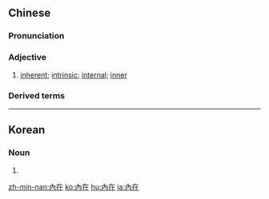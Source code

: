 {{also|内在}}
==Chinese==
{{zh-forms|s=内在}}

===Pronunciation===
{{zh-pron
|m=nèizài
|c=noi6 zoi6
|mn=qz:lōe-chǎi/tw,xm,zz:lōe-chāi/qz:lǎi-chǎi/twv,xm,zz:lāi-chāi
|cat=a
}}

===Adjective===
{{zh-adj}}

# {{lb|zh|attributive}} [[inherent]]; [[intrinsic]]; [[internal]]; [[inner]]

===Derived terms===
{{zh-der|內在美|內在論|內在因子}}

{{zh-cat|Advanced}}

----

==Korean==
{{ko-hanjatab|內|在}}

===Noun===
{{ko-noun|hj|rv=|hangeul=내재}}

# {{hanja form of|내재|[[immanence]]}}

[[zh-min-nan:內在]]
[[ko:內在]]
[[hu:內在]]
[[ja:內在]]